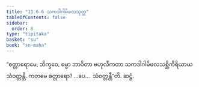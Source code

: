 ```yaml
---
title: "11.6.6 သကဒါဂါမိဖလသုတ္တ"
tableOfContents: false
sidebar:
  order: 8
type: "tipitaka"
basket: "su"
book: "sn-maha"
---
```



<DynamicBreadcrumb />

<Division number="1052" book="sn-maha">

<Paragraph number="2121" book="sn-maha">
“စတ္တာရောမေ, ဘိက္ခဝေ, ဓမ္မာ ဘာဝိတာ ဗဟုလီကတာ သကဒါဂါမိဖလသစ္ဆိကိရိယာယ သံဝတ္တန္တိ. ကတမေ စတ္တာရော? …ပေ…  သံဝတ္တန္တီ”တိ.

</Paragraph>
</Division>

<Paragraph number="2122" type="center" book="sn-maha">
ဆဋ္ဌံ.
</Paragraph>